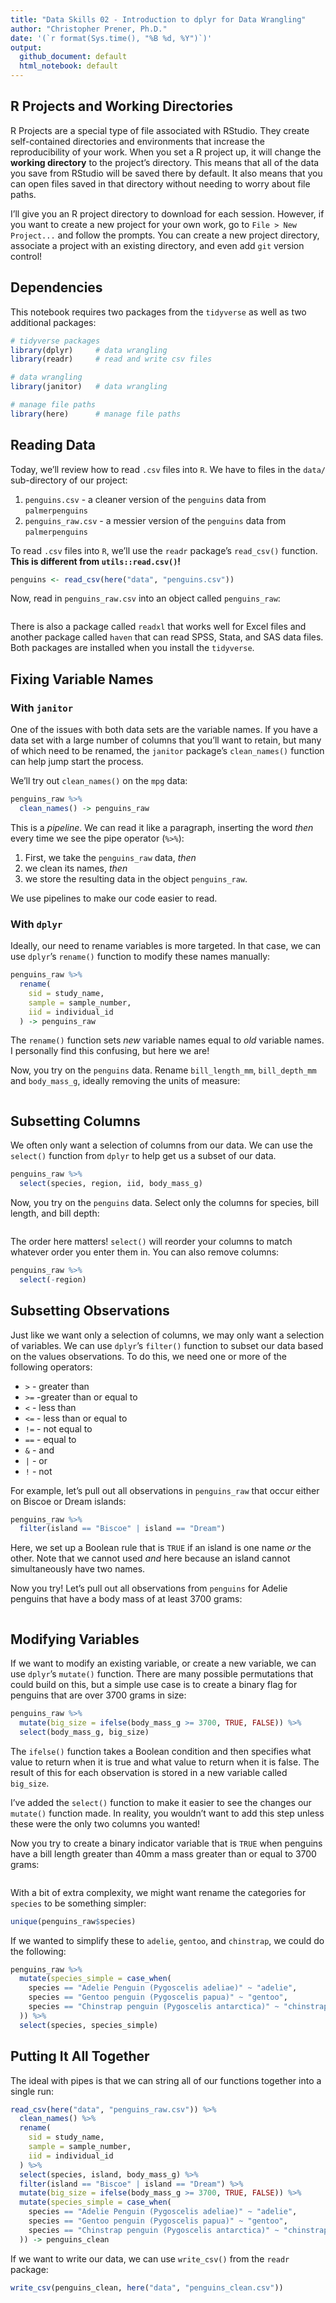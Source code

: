 ```yaml
---
title: "Data Skills 02 - Introduction to dplyr for Data Wrangling"
author: "Christopher Prener, Ph.D."
date: '(`r format(Sys.time(), "%B %d, %Y")`)'
output:
  github_document: default
  html_notebook: default
---
```


## R Projects and Working Directories
R Projects are a special type of file associated with RStudio. They create self-contained directories and environments that increase the reproducibility of your work. When you set a R project up, it will change the **working directory** to the project's directory. This means that all of the data you save from RStudio will be saved there by default. It also means that you can open files saved in that directory without needing to worry about file paths.

I'll give you an R project directory to download for each session. However, if you want to create a new project for your own work, go to `File > New Project...` and follow the prompts. You can create a new project directory, associate a project with an existing directory, and even add `git` version control!


## Dependencies
This notebook requires two packages from the `tidyverse` as well as two additional packages:

```r
# tidyverse packages
library(dplyr)     # data wrangling
library(readr)     # read and write csv files

# data wrangling
library(janitor)   # data wrangling

# manage file paths
library(here)      # manage file paths
```

## Reading Data
Today, we'll review how to read `.csv` files into `R`. We have to files in the `data/` sub-directory of our project:

1. `penguins.csv` - a cleaner version of the `penguins` data from `palmerpenguins`
2. `penguins_raw.csv` - a messier version of the `penguins` data from `palmerpenguins`

To read `.csv` files into `R`, we'll use the `readr` package's `read_csv()` function. **This is different from `utils::read.csv()`!** 

```r
penguins <- read_csv(here("data", "penguins.csv"))
```

Now, read in `penguins_raw.csv` into an object called `penguins_raw`:

```r

```

There is also a package called `readxl` that works well for Excel files and another package called `haven` that can read SPSS, Stata, and SAS data files. Both packages are installed when you install the `tidyverse`.

## Fixing Variable Names
### With `janitor`
One of the issues with both data sets are the variable names. If you have a data set with a large number of columns that you'll want to retain, but many of which need to be renamed, the `janitor` package's `clean_names()` function can help jump start the process.

We'll try out `clean_names()` on the `mpg` data:

```r
penguins_raw %>%
  clean_names() -> penguins_raw
```

This is a *pipeline*. We can read it like a paragraph, inserting the word *then* every time we see the pipe operator (`%>%`):

1. First, we take the `penguins_raw` data, *then*
2. we clean its names, *then*
3. we store the resulting data in the object `penguins_raw`.

We use pipelines to make our code easier to read.

### With `dplyr`
Ideally, our need to rename variables is more targeted. In that case, we can use `dplyr`'s `rename()` function to modify these names manually:

```r
penguins_raw %>%
  rename(
    sid = study_name,
    sample = sample_number,
    iid = individual_id
  ) -> penguins_raw
```

The `rename()` function sets *new* variable names equal to *old* variable names. I personally find this confusing, but here we are!

Now, you try on the `penguins` data. Rename `bill_length_mm`, `bill_depth_mm` and `body_mass_g`, ideally removing the units of measure:

```r

```

## Subsetting Columns
We often only want a selection of columns from our data. We can use the `select()` function from `dplyr` to help get us a subset of our data.

```r
penguins_raw %>%
  select(species, region, iid, body_mass_g)
```

Now, you try on the `penguins` data. Select only the columns for species, bill length, and bill depth:

```r

```

The order here matters! `select()` will reorder your columns to match whatever order you enter them in. You can also remove columns:

```r
penguins_raw %>%
  select(-region)
```

## Subsetting Observations
Just like we want only a selection of columns, we may only want a selection of variables. We can use `dplyr`'s `filter()` function to subset our data based on the values observations. To do this, we need one or more of the following operators:

* `>` - greater than
* `>=` -greater than or equal to 
* `<` - less than
* `<=` - less than or equal to 
* `!=` - not equal to 
* `==` - equal to 
* `&` - and
* `|` - or
* `!` - not 

For example, let's pull out all observations in `penguins_raw` that occur either on Biscoe or Dream islands: 

```r
penguins_raw %>%
  filter(island == "Biscoe" | island == "Dream")
```

Here, we set up a Boolean rule that is `TRUE` if an island is one name *or* the other. Note that we cannot used *and* here because an island cannot simultaneously have two names.

Now you try! Let's pull out all observations from `penguins` for Adelie penguins that have a body mass of at least 3700 grams:

```r

```

## Modifying Variables
If we want to modify an existing variable, or create a new variable, we can use `dplyr`'s `mutate()` function. There are many possible permutations that could build on this, but a simple use case is to create a binary flag for penguins that are over 3700 grams in size:

```r
penguins_raw %>%
  mutate(big_size = ifelse(body_mass_g >= 3700, TRUE, FALSE)) %>%
  select(body_mass_g, big_size)
```

The `ifelse()` function takes a Boolean condition and then specifies what value to return when it is true and what value to return when it is false. The result of this for each observation is stored in a new variable called `big_size`.

I've added the `select()` function to make it easier to see the changes our `mutate()` function made. In reality, you wouldn't want to add this step unless these were the only two columns you wanted!

Now you try to create a binary indicator variable that is `TRUE` when penguins have a bill length greater than 40mm a mass greater than or equal to 3700 grams:

```r

```

With a bit of extra complexity, we might want rename the categories for `species` to be something simpler:

```r
unique(penguins_raw$species)
```

If we wanted to simplify these to `adelie`, `gentoo`, and `chinstrap`, we could do the following:

```r
penguins_raw %>% 
  mutate(species_simple = case_when(
    species == "Adelie Penguin (Pygoscelis adeliae)" ~ "adelie",
    species == "Gentoo penguin (Pygoscelis papua)" ~ "gentoo",
    species == "Chinstrap penguin (Pygoscelis antarctica)" ~ "chinstrap"
  )) %>%
  select(species, species_simple)
```

## Putting It All Together
The ideal with pipes is that we can string all of our functions together into a single run:

```r
read_csv(here("data", "penguins_raw.csv")) %>%
  clean_names() %>%
  rename(
    sid = study_name,
    sample = sample_number,
    iid = individual_id
  ) %>%
  select(species, island, body_mass_g) %>%
  filter(island == "Biscoe" | island == "Dream") %>%
  mutate(big_size = ifelse(body_mass_g >= 3700, TRUE, FALSE)) %>% 
  mutate(species_simple = case_when(
    species == "Adelie Penguin (Pygoscelis adeliae)" ~ "adelie",
    species == "Gentoo penguin (Pygoscelis papua)" ~ "gentoo",
    species == "Chinstrap penguin (Pygoscelis antarctica)" ~ "chinstrap"
  )) -> penguins_clean
```

If we want to write our data, we can use `write_csv()` from the `readr` package:

```r
write_csv(penguins_clean, here("data", "penguins_clean.csv"))
```
